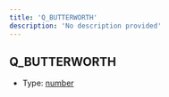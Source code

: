 ```yaml
---
title: 'Q_BUTTERWORTH'
description: 'No description provided'
---
```


## Q_BUTTERWORTH

- Type: [number](https://developer.mozilla.org/en-US/docs/Web/JavaScript/Reference/Global_Objects/Number)
